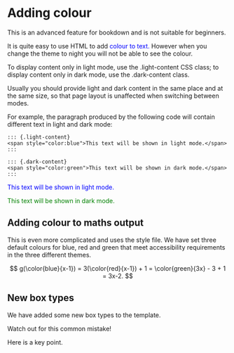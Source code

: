 # Adding colour

This is an advanced feature for bookdown and is not suitable for beginners.

It is quite easy to use HTML to add <span style="color:blue">colour to text.</span> However when you change the theme to night you will not be able to see the colour.

To display content only in light mode, use the .light-content CSS class; to display content only in dark mode, use the .dark-content class.

Usually you should provide light and dark content in the same place and at the same size, so that page layout is unaffected when switching between modes.

For example, the paragraph produced by the following code will contain different text in light and dark mode:

``` {eval=FALSE}
::: {.light-content}
<span style="color:blue">This text will be shown in light mode.</span>
:::

::: {.dark-content}
<span style="color:green">This text will be shown in dark mode.</span>
:::
```

::: {.light-content}
<span style="color:blue">This text will be shown in light mode.</span>
:::

::: {.dark-content}
<span style="color:green">This text will be shown in dark mode.</span>
:::

## Adding colour to maths output

This is even more complicated and uses the style file. We have set three default colours for blue, red and green that meet accessibility requirements in the three different themes.

$$
g(\color{blue}{x-1}) = 3(\color{red}{x-1}) + 1 = \color{green}{3x} - 3 + 1 = 3x-2.
$$


## New box types

We have added some new box types to the template.

:::mistake

Watch out for this common mistake!
:::


:::keypoint
Here is a key point.
:::
